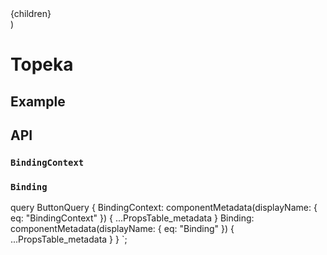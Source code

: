 

  <div className="container" >{children}</div>
)

# Topeka

## Example

<Playground
  code={Example}
  className="overlay-example"
/>

## API

### `BindingContext`

<PropsTable metadata={props.data.BindingContext} />

### `Binding`

<PropsTable metadata={props.data.Binding} />


  query ButtonQuery {
    BindingContext: componentMetadata(displayName: { eq: "BindingContext" }) {
      ...PropsTable_metadata
    }
    Binding: componentMetadata(displayName: { eq: "Binding" }) {
      ...PropsTable_metadata
    }
  }
`;
